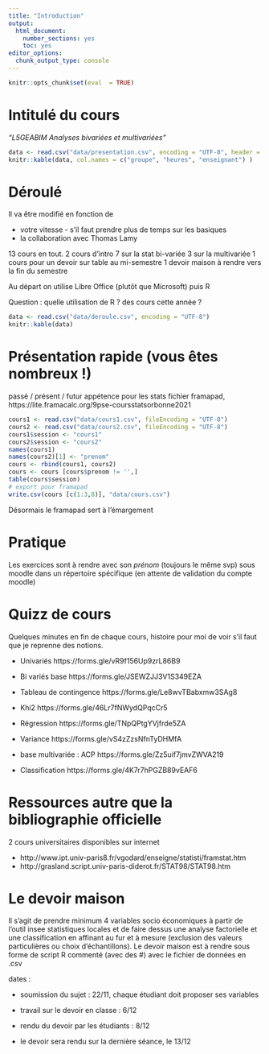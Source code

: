 ```yaml
---
title: "Introduction"
output:
  html_document:
    number_sections: yes
    toc: yes
editor_options:
  chunk_output_type: console
---
```


```r
knitr::opts_chunk$set(eval  = TRUE)
``` 


# Intitulé du cours

*"L5GEABIM Analyses bivariées et multivariées"*

```r
data <- read.csv("data/presentation.csv", encoding = "UTF-8", header = F)
knitr::kable(data, col.names = c("groupe", "heures", "enseignant") )
```


# Déroulé

Il va être modifié en fonction de

- votre vitesse - s'il faut prendre plus de temps sur les basiques
- la collaboration avec Thomas Lamy


13 cours en tout. 
2 cours d'intro
7 sur la stat bi-variée
3 sur la multivariée
1 cours pour un devoir sur table au mi-semestre
1 devoir maison à rendre vers la fin du semestre

Au départ on utilise Libre Office (plutôt que Microsoft) puis R

Question : quelle utilisation de R ? des cours cette année ?

```r
data <- read.csv("data/deroule.csv", encoding = "UTF-8")
knitr::kable(data)
```




# Présentation rapide (vous êtes nombreux !)

passé / présent / futur
appétence pour les stats
fichier framapad, https://lite.framacalc.org/9pse-coursstatsorbonne2021


```r
cours1 <- read.csv("data/cours1.csv", fileEncoding = "UTF-8")
cours2 <- read.csv("data/cours2.csv", fileEncoding = "UTF-8")
cours1$session <- "cours1"
cours2$session <- "cours2"
names(cours1)
names(cours2)[1] <- "prenom"
cours <- rbind(cours1, cours2)
cours <- cours [cours$prenom != '',]
table(cours$session)
# export pour framapad
write.csv(cours [c(1:3,8)], "data/cours.csv")
```
Désormais le framapad sert à l'émargement


# Pratique

Les exercices sont à rendre avec son *prénom* (toujours le même svp) sous moodle dans
un répertoire spécifique (en attente de validation du compte moodle)



# Quizz de cours

Quelques minutes en fin de chaque cours, histoire pour moi de voir s'il faut
que je reprenne des notions.

- Univariés
https://forms.gle/vR9f156Up9zrL86B9

- Bi variés base
https://forms.gle/JSEWZJJ3V1S349EZA


- Tableau de contingence
https://forms.gle/Le8wvTBabxmw3SAg8

- Khi2
https://forms.gle/46Lr7fNWydQPqcCr5

- Régression
https://forms.gle/TNpQPtgYVjfrde5ZA

- Variance
https://forms.gle/vS4zZzsNfnTyDHMfA

- base multivariée : ACP
https://forms.gle/Zz5uif7jmvZWVA219

- Classification
https://forms.gle/4K7r7hPGZB89vEAF6


# Ressources autre que la bibliographie officielle

2 cours universitaires disponibles sur internet

- http://www.ipt.univ-paris8.fr/vgodard/enseigne/statisti/framstat.htm
- http://grasland.script.univ-paris-diderot.fr/STAT98/STAT98.htm

# Le devoir maison

Il s'agit de prendre minimum 4 variables socio économiques à partir de l'outil insee
statistiques locales et de faire dessus une analyse factorielle et une classification
en affinant au fur et à mesure (exclusion des valeurs particulières ou choix d'échantillons).
Le devoir maison est à rendre sous forme de script R commenté (avec des #) avec le fichier de 
données en .csv

dates :

- soumission du sujet : 22/11, chaque étudiant doit proposer ses variables

- travail sur le devoir en classe : 6/12

- rendu du devoir par les étudiants : 8/12

- le devoir sera rendu sur la dernière séance, le 13/12




